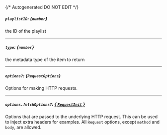 {/* Autogenerated DO NOT EDIT  */}
##### `playlistID`: *{`number`}*
the ID of the playlist

---
##### `type`: *{`number`}*
the metadata type of the item to return

---
##### `options?`: *{`RequestOptions`}*
Options for making HTTP requests.

---
##### `options.fetchOptions?`: [*{ `RequestInit` }*](https://developer.mozilla.org/en-US/docs/Web/API/Request/Request#options)
Options that are passed to the underlying HTTP request. This can be used to inject extra headers for examples. All `Request` options, except `method` and `body`, are allowed.


